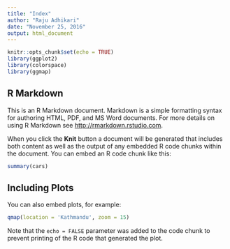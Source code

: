 ```yaml
---
title: "Index"
author: "Raju Adhikari"
date: "November 25, 2016"
output: html_document
---
```


```r
knitr::opts_chunk$set(echo = TRUE)
library(ggplot2)
library(colorspace)
library(ggmap)
```

## R Markdown

This is an R Markdown document. Markdown is a simple formatting syntax for authoring HTML, PDF, and MS Word documents. For more details on using R Markdown see <http://rmarkdown.rstudio.com>.

When you click the **Knit** button a document will be generated that includes both content as well as the output of any embedded R code chunks within the document. You can embed an R code chunk like this:

```r
summary(cars)
```

## Including Plots

You can also embed plots, for example:

```r
qmap(location = 'Kathmandu', zoom = 15)
```

Note that the `echo = FALSE` parameter was added to the code chunk to prevent printing of the R code that generated the plot.

